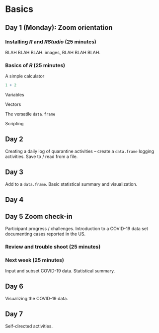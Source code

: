 # Basics {#one}

## Day 1 (Monday): Zoom orientation

### Installing _R_ and _RStudio_ (25 minutes)

BLAH BLAH BLAH. images, BLAH BLAH BLAH.

### Basics of _R_ (25 minutes)

A simple calculator

```r
1 + 2
```

Variables

Vectors

The versatile `data.frame`

Scripting


## Day 2

Creating a daily log of quarantine activities -- create a `data.frame` logging activities. Save to / read from a file.

## Day 3

Add to a `data.frame`. Basic statistical summary and visualization.

## Day 4

## Day 5 Zoom check-in

Participant progress / challenges. Introduction to a COVID-19 data set documenting cases reported in the US.

### Review and trouble shoot (25 minutes)

### Next week (25 minutes)

Input and subset COVID-19 data. Statistical summary.

## Day 6

Visualizing the COVID-19 data.

## Day 7

Self-directed activities.

